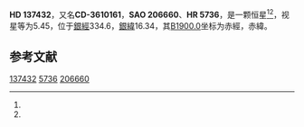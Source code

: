{{Starbox begin
| name = HD 137432
}}
{{Starbox observe
| epoch = [[J2000.0|J2000.0]]
| constell = {{星座名待查}}<ref name=SIMBAD>{{cite web
 | url=http://simbad.u-strasbg.fr/simbad/sim-id?Ident=HR+5736
 | title =Pulsating variable Star
 | publisher=Centre de Données astronomiques de Strasbourg
 | work=SIMBAD
 | accessdate=2012-07-13}}</ref><ref name=DATA>{{cite web
 | url=http://vizier.u-strasbg.fr/viz-bin/VizieR-5?-out.add=.&-source=5050&-corr=PK=HR&-out.max=9999&HR=5736
 | title=VizieR Detailed Page
 | accessdate=2012-07-13
 | archive-date=2016-03-05
 | archive-url=https://web.archive.org/web/20160305075823/http://vizier.u-strasbg.fr/viz-bin/VizieR-5?-out.add=.&-source=5050&-corr=PK=HR&-out.max=9999&HR=5736
 | dead-url=no
 }}</ref>
| 星官 = 
| ra = {{RA|15|27|18.2}}<ref name=SIMBAD /><ref name=DATA />
| dec = {{DEC|-36|46|4}}<ref name=SIMBAD /><ref name=DATA />
| appmag_v = 5.45<ref name=SIMBAD /><ref name=DATA />
}}
{{Starbox character
| class = B4Vp<ref name=SIMBAD /><ref name=DATA />
| b-v = -0.15<ref name=SIMBAD /><ref name=DATA />
| u-b = -0.59<ref name=SIMBAD /><ref name=DATA />
| r-i = -0.17<ref name=SIMBAD /><ref name=DATA />
| variable = 
}}
{{Starbox astrometry
| radial_v = -0.59
| prop_mo_ra = 4
| parallax = 
| p_error = 
}}
{{Starbox catalog
| names =CD-3610161，[[SAO星表|SAO]] 206660，[[HD星表|HD]] 137432，[[HR星表|HR]] 5736}}
{{Starbox reference |Simbad=HR+5736}}
{{Starbox end}}

'''HD 137432'''，又名'''CD-3610161'''，'''SAO 206660'''、'''HR 5736'''，是一颗恒星<ref name=SIMBAD /><ref name=DATA />，视星等为5.45，位于[[銀道座標系|銀經]]334.6，[[銀道座標系|銀緯]]16.34，其[[B1900.0|B1900.0]]坐标为赤經{{RA|15|20|53.7}}，赤緯{{DEC|-36|16.34|0}}。

== 参考文献 ==
{{reflist}}

{{star-stub}}

[[Category:HD和HDE天體|137432]]
[[Category:HR天體|5736]]
[[Category:SAO天體|206660]]